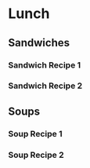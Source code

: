 # Lunch {-}

## Sandwiches {-}
### Sandwich Recipe 1 {-}
### Sandwich Recipe 2 {-}

## Soups {-}
### Soup Recipe 1 {-}
### Soup Recipe 2 {-}

